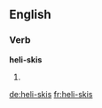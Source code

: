 ==English==

===Verb===
'''heli-skis'''

# {{en-third-person singular of|heli-ski}}

[[de:heli-skis]]
[[fr:heli-skis]]